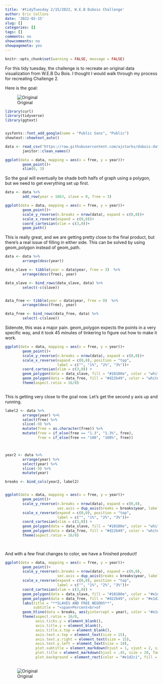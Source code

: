 ```yaml
---
title: '#tidyTuesday 2/15/2022, W.E.B Dubois Challenge'
author: Eric Collins
date: '2022-02-15'
slug: []
categories: []
tags: []
comments: no
showcomments: no
showpagemeta: yes
---
```

```r

knitr::opts_chunk$set(warning = FALSE, message = FALSE)

```


For this tidy tuesday, the challenge is to recreate an original data visualization from W.E.B Du Bois. I thought I would walk through my process for recreating Challenge 2.

Here is the goal:

![Original](./original-plate-12.jpg)


```r
library(curl)
library(tidyverse)
library(ggtext)


sysfonts::font_add_google(name = "Public Sans", "Public")
showtext::showtext_auto()

data <- read_csv("https://raw.githubusercontent.com/ajstarks/dubois-data-portraits/master/challenge/2022/challenge05/data.csv") %>%
        janitor::clean_names()
```



```r
ggplot(data = data, mapping = aes(x = free, y = year))+
        geom_point()+
        xlim(0, 3)
```

So the goal will eventually be shade both halfs of graph using a polygon, but we need to get everything set up first.

```r
data <- data %>%
        add_row(year = 1863, slave = 0, free = 3)

ggplot(data = data, mapping = aes(x = free, y = year))+
        geom_point()+
        scale_y_reverse(n.breaks = nrow(data), expand = c(0,0))+
        scale_x_reverse(expand = c(0,0))+
        coord_cartesian(xlim = c(3,0))+
        geom_path()
```


This is really great, and we are getting pretty close to the final product, but there's a real issue of filling in either side. This can be solved by using geom_polygon instead of geom_path.



```r
data <- data %>%
        arrange(desc(year))

data_slave <- tibble(year = data$year, free = 3)  %>%
        arrange(desc(free), year)

data_slave <- bind_rows(data_slave, data) %>%
        select(-c(slave))


data_free <- tibble(year = data$year, free = 0)  %>%
        arrange(desc(free), year)

data_free <- bind_rows(data_free, data) %>%
        select(-c(slave))

```


Sidenote, this was a major pain. geom_polygon expects the points in a very specific way, and it took 45 minutes of tinkering to figure out how to make it work. 



```r
ggplot(data = data, mapping = aes(x = free, y = year))+
        geom_point()+
        scale_y_reverse(n.breaks = nrow(data), expand = c(0,0))+
        scale_x_reverse(expand = c(0,0), position = "top",
                        label = c("", "1%", "2%", "3%"))+
        coord_cartesian(xlim = c(3,0)) +
        geom_polygon(data = data_slave, fill = "#10100e", color = "white")+
        geom_polygon(data = data_free, fill = "#d22b49", color = "white") +
        theme(aspect.ratio = 16/8)
        


```


This is getting very close to the goal now. Let's get the second y axis up and running. 


```r
label2 <- data %>%
        arrange(year) %>%
        select(free) %>%
        slice(-9) %>%
        mutate(free = as.character(free)) %>%
        mutate(free = if_else(free == "1.3", "1.3%", free),
               free = if_else(free == "100", "100%", free))



year2 <- data %>%
        arrange(year) %>%
        select(year) %>%
        slice(-9) %>%
        mutate(year)

breaks <- bind_cols(year2, label2)


ggplot(data = data, mapping = aes(x = free, y = year))+
        geom_point()+
        scale_y_reverse(n.breaks = nrow(data), expand = c(0,0),
                        sec.axis = dup_axis(breaks = breaks$year, labels = breaks$free)) +
        scale_x_reverse(expand = c(0,0), position = "top",
                        label = c("", "1%", "2%", "3%"))+
        coord_cartesian(xlim = c(3,0)) +
        geom_polygon(data = data_slave, fill = "#10100e", color = "white")+
        geom_polygon(data = data_free, fill = "#d22b49", color = "white") +
        theme(aspect.ratio = 16/8)
        
        


```

And with a few final changes to color, we have a finished product!

```r

ggplot(data = data, mapping = aes(x = free, y = year))+
        geom_point()+
        scale_y_reverse(n.breaks = nrow(data), expand = c(0,0),
                        sec.axis = dup_axis(breaks = breaks$year, labels = breaks$free)) +
        scale_x_reverse(expand = c(0,0), position = "top",
                        label = c("", "1%", "2%", "3%"))+
        coord_cartesian(xlim = c(3,0)) +
        geom_polygon(data = data_slave, fill = "#10100e", color = "#e1d2c1")+
        geom_polygon(data = data_free, fill = "#d22b49", color = "#e1d2c1") +
        labs(title = "**SLAVES AND FREE NEGROS**",
             subtitle = "<span>Percent<br>of                            <br>Free Negros</span>")+
        geom_hline(data = breaks, aes(yintercept = year), color = "#e1d2c1") +
        theme(aspect.ratio = 16/8,
              axis.ticks.y = element_blank(),
              axis.title.y = element_blank(),
              axis.title.x.top = element_blank(),
              axis.text.x.top = element_text(size = 15),
              axis.text.y.right = element_text(size = 15),
              axis.text.y.left = element_text(size = 18),
              plot.subtitle = element_markdown(hjust = 1, vjust = 2, size = 15),
              plot.title = element_markdown(hjust = .45, size = 20, family = "Public"),
              plot.background = element_rect(color = "#e1d2c1", fill = "#e1d2c1"))
        

```      

![Original](./original-plate-12.jpg)
